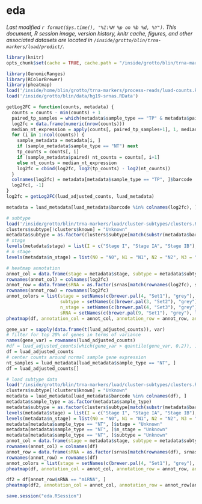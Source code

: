 # eda
_Last modified `r format(Sys.time(), "%I:%M %p on %b %d, %Y")`. This document, R session image, version history, knitr cache, figures, and other associated datasets are located in `/inside/grotto/blin/trna-markers/luad/predict/`._

```r
library(knitr)
opts_chunk$set(cache = TRUE, cache.path = "/inside/grotto/blin/trna-markers/luad/predict/cache/eda/", fig.path = "/inside/grotto/blin/trna-markers/luad/predict/figure/eda/", eval = TRUE, echo = TRUE, warning = FALSE, results = FALSE, message = FALSE, autodep = TRUE, dev = "png", dpi = 300)
```

```r
library(GenomicRanges)
library(RColorBrewer)
library(pheatmap)
load('/inside/home/blin/grotto/trna-markers/process-reads/luad-counts.RData')
load('/inside/grotto/blin/data/hg19-srnas.RData')
```

```r
getLog2FC = function(counts, metadata) {
  counts = counts - min(counts) + 1
  paired_tp_samples = which(metadata$sample_type == "TP" & metadata$paired)
  log2fc = data.frame(numeric(nrow(counts)))
  median_nt_expression = apply(counts[, paired_tp_samples+1], 1, median)
  for (i in 1:ncol(counts)) {
    sample_metadata = metadata[i, ]
    if (sample_metadata$sample_type == "NT") next
    tp_counts = counts[, i]
    if (sample_metadata$paired) nt_counts = counts[, i+1]
    else nt_counts = median_nt_expression
    log2fc = cbind(log2fc, log2(tp_counts) - log2(nt_counts))
  }
  colnames(log2fc) = metadata[metadata$sample_type == "TP", ]$barcode
  log2fc[, -1]
}
log2fc = getLog2FC(luad_adjusted_counts, luad_metadata)
```

```r
metadata = luad_metadata[luad_metadata$barcode %in% colnames(log2fc), ]

# subtype
load('/inside/grotto/blin/trna-markers/luad/cluster-subtypes/clusters.RData')
clusters$subtype[!clusters$known] = "Unknown"
metadata$subtype = as.factor(clusters$subtype[match(substr(metadata$barcode, 1, 12), clusters$barcode)])
# stage
levels(metadata$stage) = list(I = c("Stage I", "Stage IA", "Stage IB"), II = c("Stage II", "Stage IIA", "Stage IIB"), III = c("Stage III", "Stage IIIA", "Stage IIIB"), IV = "Stage IV", Unknown = '[Not Available]')
# n stage
levels(metadata$n_stage) = list(N0 = "N0", N1 = "N1", N2 = "N2", N3 = "N3", Unknown = c("NX", "[Not Available]"))

# heatmap annotation
annot_col = data.frame(stage = metadata$stage, subtype = metadata$subtype, n_stage = metadata$n_stage)
rownames(annot_col) = colnames(log2fc)
annot_row = data.frame(sRNA = as.factor(srnas[match(rownames(log2fc), srnas$tx_name), ]$class))
rownames(annot_row) = rownames(log2fc)
annot_colors = list(stage = setNames(c(brewer.pal(4, "Set1"), "grey"), levels(metadata$stage)),
                    subtype = setNames(c(brewer.pal(3, "Set2"), "grey"), levels(metadata$subtype)),
                    n_stage = setNames(c(brewer.pal(4, "Set3"), "grey"), levels(metadata$n_stage)),
                    sRNA = setNames(c(brewer.pal(9, "Set1"), "grey"), levels(annot_row$sRNA)))
pheatmap(df, annotation_col = annot_col, annotation_row = annot_row, annotation_colors = annot_colors, fontsize = 8, scale = 'row', show_colnames = FALSE, show_rownames = FALSE, trace = "none", color = brewer.pal(11, "RdBu")) 
```



```r
gene_var = sapply(data.frame(t(luad_adjusted_counts)), var)
# filter for top 20% of genes in terms of variance
names(gene_var) = rownames(luad_adjusted_counts)
#df = luad_adjusted_counts[which(gene_var > quantile(gene_var, 0.2)), ]
df = luad_adjusted_counts
# center counts around normal sample gene expression
nt_samples = luad_metadata[luad_metadata$sample_type == "NT", ]
df = luad_adjusted_counts[]

# load subtype data
load('/inside/grotto/blin/trna-markers/luad/cluster-subtypes/clusters.RData')
clusters$subtype[!clusters$known] = "Unknown"
metadata = luad_metadata[luad_metadata$barcode %in% colnames(df), ]
metadata$sample_type = as.factor(metadata$sample_type)
metadata$subtype = as.factor(clusters$subtype[match(substr(metadata$barcode, 1, 12), clusters$barcode)])
levels(metadata$stage) = list(I = c("Stage I", "Stage IA", "Stage IB"), II = c("Stage II", "Stage IIA", "Stage IIB"), III = c("Stage III", "Stage IIIA", "Stage IIIB"), IV = "Stage IV", Unknown = '[Not Available]')
levels(metadata$n_stage) = list(N0 = "N0", N1 = "N1", N2 = "N2", N3 = "N3", Unknown = c("NX", "[Not Available]"))
metadata[metadata$sample_type == "NT", ]$stage = "Unknown"
metadata[metadata$sample_type == "NT", ]$n_stage = "Unknown"
metadata[metadata$sample_type == "NT", ]$subtype = "Unknown"
annot_col = data.frame(stage = metadata$stage, subtype = metadata$subtype, n_stage = metadata$n_stage, sample_type = metadata$sample_type)
rownames(annot_col) = colnames(df)
annot_row = data.frame(sRNA = as.factor(srnas[match(rownames(df), srnas$tx_name), ]$class))
rownames(annot_row) = rownames(df)
annot_colors = list(stage = setNames(c(brewer.pal(4, "Set1"), "grey"), levels(metadata$stage)), subtype = setNames(c(brewer.pal(3, "Set2"), "grey"), levels(metadata$subtype)), n_stage = setNames(c(brewer.pal(4, "Set3"), "grey"), levels(metadata$n_stage)), setNames(c("#EF8A62", "#67A9CF"), levels(metadata$sample_type)), sRNA = setNames(c(brewer.pal(9, "Set1"), "grey"), levels(annot_row$sRNA)))
pheatmap(df, annotation_col = annot_col, annotation_row = annot_row, annotation_colors = annot_colors, fontsize = 8, scale = 'row', show_colnames = FALSE, show_rownames = FALSE, trace = "none", color = brewer.pal(11, "RdBu")) 
```

```r
df2 = df[annot_row$sRNA == "miRNA", ]
pheatmap(df2, annotation_col = annot_col, annotation_row = annot_row[annot_row$sRNA == "miRNA", ], annotation_colors = annot_colors, fontsize = 8, scale = 'row', show_colnames = FALSE, show_rownames = FALSE, trace = "none", color = brewer.pal(11, "RdBu"))
```


```r
save.session("eda.RSession")
```
